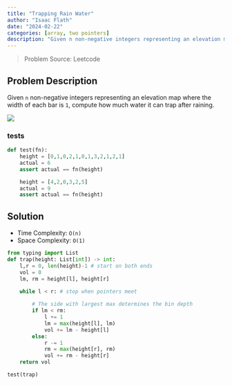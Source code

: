 ---
title: "Trapping Rain Water"
author: "Isaac Flath"
date: "2024-02-22"
categories: [array, two pointers]
description: "Given n non-negative integers representing an elevation map where the width of each bar is 1, compute how much water it can trap after raining."
---

> Problem Source: Leetcode

## Problem Description

Given `n` non-negative integers representing an elevation map where the width of each bar is `1`, compute how much water it can trap after raining.

![](paste-1.png)

### tests

```{python}
def test(fn):
    height = [0,1,0,2,1,0,1,3,2,1,2,1]
    actual = 6
    assert actual == fn(height) 

    height = [4,2,0,3,2,5]
    actual = 9
    assert actual == fn(height) 

```

## Solution

-   Time Complexity: `O(n)`
-   Space Complexity: `O(1)`

```{python}
from typing import List
def trap(height: List[int]) -> int:
    l,r = 0, len(height)-1 # start on both ends
    vol = 0
    lm, rm = height[l], height[r]
    
    while l < r: # stop when pointers meet

        # The side with largest max determines the bin depth
        if lm < rm: 
            l += 1
            lm = max(height[l], lm)
            vol += lm - height[l] 
        else:
            r -= 1 
            rm = max(height[r], rm) 
            vol += rm - height[r]
    return vol

test(trap)
```